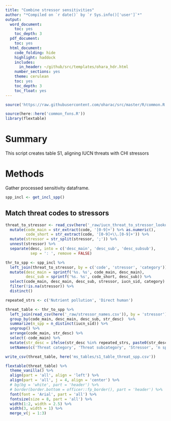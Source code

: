 ```yaml
---
title: "Combine stressor sensitivities"
author: "*Compiled on `r date()` by `r Sys.info()['user']`*"
output:
  word_document:
    toc: yes
    toc_depth: 3
  pdf_document:
    toc: yes
  html_document:
    code_folding: hide
    highlight: haddock
    includes:
      in_header: ~/github/src/templates/ohara_hdr.html
    number_sections: yes
    theme: cerulean
    toc: yes
    toc_depth: 3
    toc_float: yes
---
```


``` r
source('https://raw.githubusercontent.com/oharac/src/master/R/common.R')

source(here::here('common_fxns.R'))
library(flextable)
```


# Summary

This script creates table S1, aligning IUCN threats with CHI stressors

# Methods

Gather processed sensitivity dataframe.

```r

spp_incl <- get_incl_spp()

```

## Match threat codes to stressors

```r
threat_to_stressor <- read_csv(here('_raw/iucn_threat_to_stressor_lookup.csv')) %>%
  mutate(code_main = str_extract(code, '[0-9]+') %>% as.numeric(),
         code_short = str_extract(code, '[0-9]+\\.[0-9]+')) %>%
  mutate(stressor = str_split(stressor, ';')) %>%
  unnest(stressor) %>%
  separate(desc, into = c('desc_main', 'desc_sub', 'desc_subsub'), 
           sep = ': ', remove = FALSE)

thr_to_spp <- spp_incl %>%
  left_join(threat_to_stressor, by = c('code', 'stressor', 'category')) %>%
  mutate(desc_main = sprintf('%s. %s', code_main, desc_main),
         desc_sub = sprintf('%s. %s', code_short, desc_sub)) %>%
  select(code_main, desc_main, desc_sub, stressor, iucn_sid, category) %>%
  filter(!is.na(stressor)) %>%
  distinct()

repeated_strs <- c('Nutrient pollution', 'Direct human')

threat_table <- thr_to_spp %>%
  left_join(read_csv(here('_raw/stressor_names.csv')), by = 'stressor') %>%
  group_by(code_main, desc_main, desc_sub, str_desc)  %>%
  summarize(n_spp = n_distinct(iucn_sid)) %>%
  ungroup() %>%
  arrange(code_main, str_desc) %>%
  select(-code_main) %>%
  mutate(str_desc = ifelse(str_desc %in% repeated_strs, paste0(str_desc, '*'), str_desc)) %>%
  setNames(c('Threat category', 'Threat subcategory', 'Stressor', 'n spp'))

write_csv(threat_table, here('ms_tables/s1_table_threat_spp.csv'))

flextable(threat_table) %>%
  theme_vanilla() %>%
  align(part = 'all', align = 'left') %>%
  align(part = 'all', j = 4, align = 'center') %>%
  # bg(bg = 'white', part = 'header') %>%
  # border(border.bottom = officer::fp_border(), part = 'header') %>%
  font(font = 'Arial', part = 'all') %>%
  fontsize(size = 8, part = 'all') %>%
  width(1:2, width = 2.5) %>%
  width(3, width = 1) %>%
  merge_v(j = 1:3)
  
```

